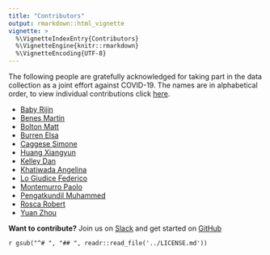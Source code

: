 ```yaml
---
title: "Contributors"
output: rmarkdown::html_vignette
vignette: >
  %\VignetteIndexEntry{Contributors}
  %\VignetteEngine{knitr::rmarkdown}
  %\VignetteEncoding{UTF-8}
---
```


The following people are gratefully acknowledged for taking part in the data collection as a joint effort against COVID-19. The names are in alphabetical order, to view individual contributions click [here](https://github.com/covid19datahub/COVID19/graphs/contributors).

- [Baby Rijin](https://github.com/rijinbaby)
- [Benes Martin](https://github.com/martinbenes1996)
- [Bolton Matt](https://github.com/M3IT)
- [Burren Elsa](https://github.com/elsaburren)
- [Caggese Simone](https://github.com/sim55649)
- [Huang Xiangyun](https://github.com/XiangyunHuang)
- [Kelley Dan](https://github.com/dankelley)
- [Khatiwada Angelina](https://github.com/angelinakhatiwada)
- [Lo Giudice Federico](https://github.com/FedericoLG)
- [Montemurro Paolo](https://github.com/montemurroPaolo)
- [Pengatkundil Muhammed](https://github.com/muhammedseehan-commits)
- [Rosca Robert](https://github.com/RobertRosca)
- [Yuan Zhou](https://github.com/yuanzhouIR)

__Want to contribute?__ Join us on [Slack](https://join.slack.com/t/covid19datahub/shared_invite/zt-e921sryd-Sb97p~skvovQM6NuXFUNCw) and get started on [GitHub](https://github.com/covid19datahub/COVID19/)

`r gsub("^# ", "## ", readr::read_file('../LICENSE.md'))`
